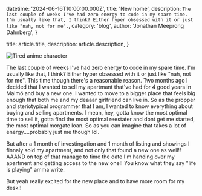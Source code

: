   datetime: '2024-06-16T10:00:00.000Z',
  title: 'New home',
  description: `The last couple of weeks I've had zero energy to code in my spare time. I'm usually like that, I think? Either hyper obsessed with it or just like "nah, not for me".`,
  category: 'blog',
  author: 'Jonathan Meeprong Dahnberg',
}

  title: article.title,
  description: article.description,
}

![Tired anime character](./anime-tired.gif)

The last couple of weeks I've had zero energy to code in my spare time. I'm usually like that, I think? Either hyper obsessed with it or just like "nah, not for me".
This time though there's a reasonable reason. Two months ago I decided that I wanted to sell my apartmant that've had for 4 good years in Malmö and buy a new one. I wanted to move to a bigger place that feels big enough that both
me and my deaaar girlfriend can live in. So as the propper and steriotypical programmer that I am, I wanted to know everything about buying and selling apartments. I mean, hey, gotta know 
the most optimal time to sell it, gotta find the most optimal reestater and dont get me started, the most optimal morgate loan. So as you can imagine that takes a lot of energy....probably just me though lol.

But after a 1 month of investingation and 1 month of listing and showings I finnaly sold my apartment, and not only that found a new one as well!! AAAND on top of that manage to time the date I'm handing over my apartment
and getting access to the new one!! You know what they say "life is playing" amma write.

But yeah really excited for the new place and to have more room for my desk!!


